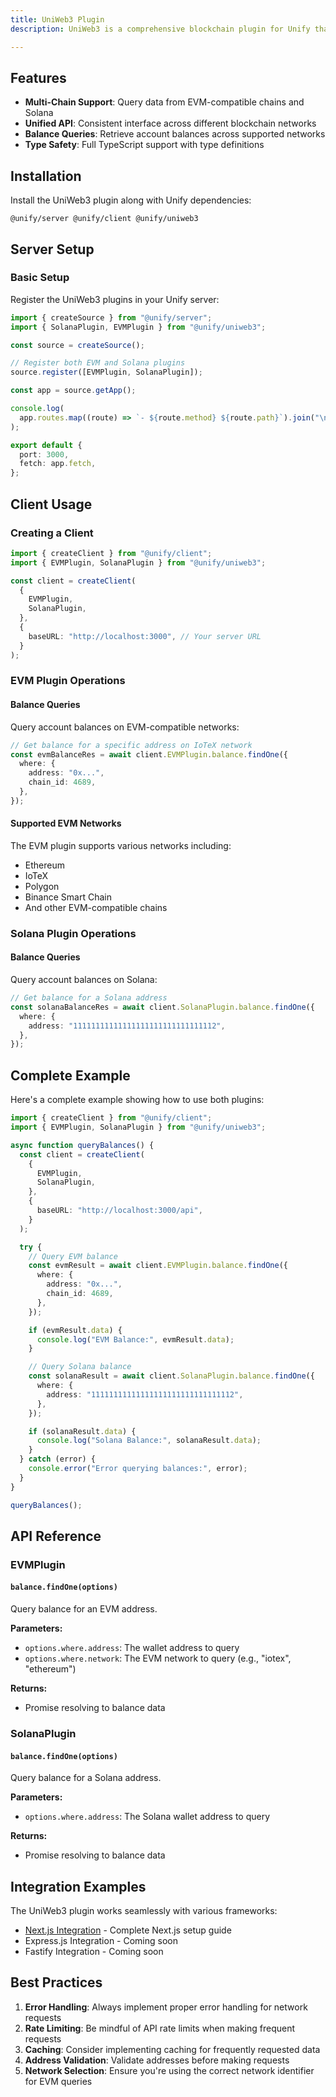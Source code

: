 ```yaml
---
title: UniWeb3 Plugin
description: UniWeb3 is a comprehensive blockchain plugin for Unify that provides unified access to multiple blockchain networks. It includes support for EVM-compatible chains and Solana, allowing you to query blockchain data through a consistent API.

---
```


## Features

- **Multi-Chain Support**: Query data from EVM-compatible chains and Solana
- **Unified API**: Consistent interface across different blockchain networks
- **Balance Queries**: Retrieve account balances across supported networks
- **Type Safety**: Full TypeScript support with type definitions

## Installation

Install the UniWeb3 plugin along with Unify dependencies:

```package-install
@unify/server @unify/client @unify/uniweb3
```

## Server Setup

### Basic Setup

Register the UniWeb3 plugins in your Unify server:

```typescript
import { createSource } from "@unify/server";
import { SolanaPlugin, EVMPlugin } from "@unify/uniweb3";

const source = createSource();

// Register both EVM and Solana plugins
source.register([EVMPlugin, SolanaPlugin]);

const app = source.getApp();

console.log(
  app.routes.map((route) => `- ${route.method} ${route.path}`).join("\n")
);

export default {
  port: 3000,
  fetch: app.fetch,
};
```

## Client Usage

### Creating a Client

```typescript
import { createClient } from "@unify/client";
import { EVMPlugin, SolanaPlugin } from "@unify/uniweb3";

const client = createClient(
  {
    EVMPlugin,
    SolanaPlugin,
  },
  {
    baseURL: "http://localhost:3000", // Your server URL
  }
);
```

### EVM Plugin Operations

#### Balance Queries

Query account balances on EVM-compatible networks:

```typescript
// Get balance for a specific address on IoTeX network
const evmBalanceRes = await client.EVMPlugin.balance.findOne({
  where: {
    address: "0x...",
    chain_id: 4689,
  },
});
```

#### Supported EVM Networks

The EVM plugin supports various networks including:
- Ethereum
- IoTeX
- Polygon
- Binance Smart Chain
- And other EVM-compatible chains

### Solana Plugin Operations

#### Balance Queries

Query account balances on Solana:

```typescript
// Get balance for a Solana address
const solanaBalanceRes = await client.SolanaPlugin.balance.findOne({
  where: {
    address: "11111111111111111111111111111112",
  },
});
```

## Complete Example

Here's a complete example showing how to use both plugins:

```typescript
import { createClient } from "@unify/client";
import { EVMPlugin, SolanaPlugin } from "@unify/uniweb3";

async function queryBalances() {
  const client = createClient(
    {
      EVMPlugin,
      SolanaPlugin,
    },
    {
      baseURL: "http://localhost:3000/api",
    }
  );

  try {
    // Query EVM balance
    const evmResult = await client.EVMPlugin.balance.findOne({
      where: {
        address: "0x...",
        chain_id: 4689,
      },
    });

    if (evmResult.data) {
      console.log("EVM Balance:", evmResult.data);
    }

    // Query Solana balance
    const solanaResult = await client.SolanaPlugin.balance.findOne({
      where: {
        address: "11111111111111111111111111111112",
      },
    });

    if (solanaResult.data) {
      console.log("Solana Balance:", solanaResult.data);
    }
  } catch (error) {
    console.error("Error querying balances:", error);
  }
}

queryBalances();
```

## API Reference

### EVMPlugin

#### `balance.findOne(options)`

Query balance for an EVM address.

**Parameters:**
- `options.where.address`: The wallet address to query
- `options.where.network`: The EVM network to query (e.g., "iotex", "ethereum")

**Returns:**
- Promise resolving to balance data

### SolanaPlugin

#### `balance.findOne(options)`

Query balance for a Solana address.

**Parameters:**
- `options.where.address`: The Solana wallet address to query

**Returns:**
- Promise resolving to balance data

## Integration Examples

The UniWeb3 plugin works seamlessly with various frameworks:

- [Next.js Integration](/docs/integrations/next) - Complete Next.js setup guide
- Express.js Integration - Coming soon
- Fastify Integration - Coming soon

## Best Practices

1. **Error Handling**: Always implement proper error handling for network requests
2. **Rate Limiting**: Be mindful of API rate limits when making frequent requests
3. **Caching**: Consider implementing caching for frequently requested data
4. **Address Validation**: Validate addresses before making requests
5. **Network Selection**: Ensure you're using the correct network identifier for EVM queries
